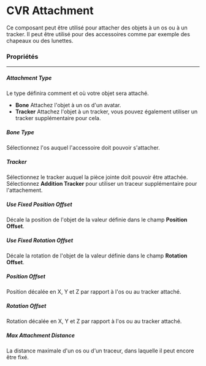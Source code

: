 

# CVR Attachment

Ce composant peut être utilisé pour attacher des objets à un os ou à un tracker. Il peut être utilisé pour des accessoires comme par exemple des chapeaux ou des lunettes.

### Propriétés
<hr />

##### Attachment Type

Le type définira comment et où votre objet sera attaché.

* **Bone** Attachez l'objet à un os d'un avatar.
* **Tracker** Attachez l'objet à un tracker, vous pouvez également utiliser un tracker supplémentaire pour cela.

##### Bone Type

Sélectionnez l'os auquel l'accessoire doit pouvoir s'attacher.

##### Tracker

Sélectionnez le tracker auquel la pièce jointe doit pouvoir être attachée.  
Sélectionnez **Addition Tracker** pour utiliser un traceur supplémentaire pour l'attachement.

##### Use Fixed Position Offset

Décale la position de l'objet de la valeur définie dans le champ **Position Offset**.

##### Use Fixed Rotation Offset

Décale la rotation de l'objet de la valeur définie dans le champ **Rotation Offset**.

##### Position Offset

Position décalée en X, Y et Z par rapport à l'os ou au tracker attaché.

##### Rotation Offset

Rotation décalée en X, Y et Z par rapport à l'os ou au tracker attaché.

##### Max Attachment Distance

La distance maximale d'un os ou d'un traceur, dans laquelle il peut encore être fixé.